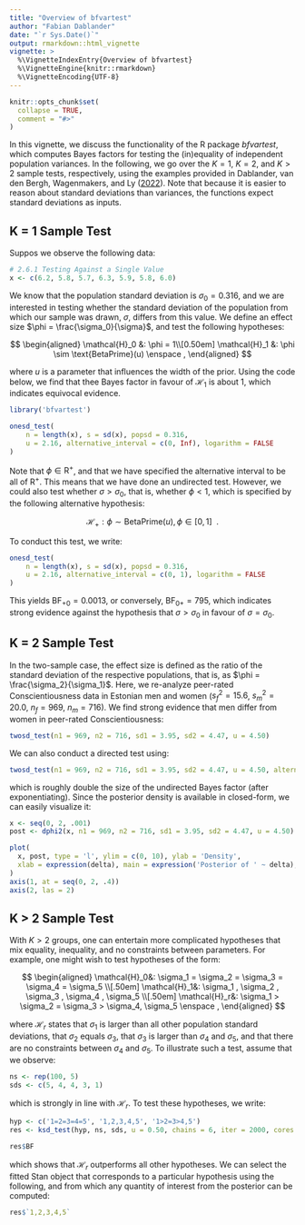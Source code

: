 ```yaml
---
title: "Overview of bfvartest"
author: "Fabian Dablander"
date: "`r Sys.Date()`"
output: rmarkdown::html_vignette
vignette: >
  %\VignetteIndexEntry{Overview of bfvartest}
  %\VignetteEngine{knitr::rmarkdown}
  %\VignetteEncoding{UTF-8}
---
```


```r
knitr::opts_chunk$set(
  collapse = TRUE,
  comment = "#>"
)
```

In this vignette, we discuss the functionality of the R package *bfvartest*, which computes Bayes factors for testing the (in)equality of independent population variances. In the following, we go over the $K = 1$, $K = 2$, and $K > 2$ sample tests, respectively, using the examples provided in Dablander, van den Bergh, Wagenmakers, and Ly ([2022](https://arxiv.org/abs/2003.06278)). Note that because it is easier to reason about standard deviations than variances, the functions expect standard deviations as inputs.

## K = 1 Sample Test
Suppos we observe the following data:

```r
# 2.6.1 Testing Against a Single Value
x <- c(6.2, 5.8, 5.7, 6.3, 5.9, 5.8, 6.0)
```

We know that the population standard deviation is $\sigma_0 = 0.316$, and we are interested in testing whether the standard deviation of the population from which our sample was drawn, $\sigma$, differs from this value. We define an effect size $\phi = \frac{\sigma_0}{\sigma}$, and test the following hypotheses:

$$
\begin{aligned}
\mathcal{H}_0 &: \phi = 1\\[0.50em]
\mathcal{H}_1 &: \phi \sim \text{BetaPrime}(u) \enspace ,
\end{aligned}
$$

where $u$ is a parameter that influences the width of the prior. Using the code below, we find that thee Bayes factor in favour of $\mathcal{H}_1$ is about 1, which indicates equivocal evidence.

```r
library('bfvartest')

onesd_test(
    n = length(x), s = sd(x), popsd = 0.316,
    u = 2.16, alternative_interval = c(0, Inf), logarithm = FALSE
)
```

Note that $\phi \in \mathrm{R}^{+}$, and that we have specified the alternative interval to be all of $\mathrm{R}^+$. This means that we have done an undirected test. However, we could also test whether $\sigma > \sigma_0$, that is, whether $\phi < 1$, which is specified by the following alternative hypothesis:

$$
\mathcal{H}_+ : \phi \sim \text{BetaPrime}(u), \phi \in [0, 1] \enspace .
$$

To conduct this test, we write:

```r
onesd_test(
    n = length(x), s = sd(x), popsd = 0.316,
    u = 2.16, alternative_interval = c(0, 1), logarithm = FALSE
)
```

This yields $\text{BF}_{+0} = 0.0013$, or conversely, $\text{BF}_{0+} = 795$, which indicates strong evidence against the hypothesis that $\sigma > \sigma_0$ in favour of $\sigma = \sigma_0$.


## K = 2 Sample Test
In the two-sample case, the effect size is defined as the ratio of the standard deviation of the respective populations, that is, as $\phi = \frac{\sigma_2}{\sigma_1}$. Here, we re-analyze peer-rated Conscientiousness data in Estonian men and women ($s_f^2 = 15.6$, $s_m^2 = 20.0$, $n_f = 969$, $n_m = 716$). We find strong evidence that men differ from women in peer-rated Conscientiousness:

```r
twosd_test(n1 = 969, n2 = 716, sd1 = 3.95, sd2 = 4.47, u = 4.50)
```

We can also conduct a directed test using:

```r
twosd_test(n1 = 969, n2 = 716, sd1 = 3.95, sd2 = 4.47, u = 4.50, alternative_interval = c(1, Inf))
```

which is roughly double the size of the undirected Bayes factor (after exponentiating). Since the posterior density is available in closed-form, we can easily visualize it:

```r
x <- seq(0, 2, .001)
post <- dphi2(x, n1 = 969, n2 = 716, sd1 = 3.95, sd2 = 4.47, u = 4.50)

plot(
  x, post, type = 'l', ylim = c(0, 10), ylab = 'Density',
  xlab = expression(delta), main = expression('Posterior of ' ~ delta), axes = FALSE
)
axis(1, at = seq(0, 2, .4))
axis(2, las = 2)
```


## K > 2 Sample Test
With $K > 2$ groups, one can entertain more complicated hypotheses that mix equality, inequality, and no constraints between parameters. For example, one might wish to test hypotheses of the form:

$$
\begin{aligned}
\mathcal{H}_0&: \sigma_1 = \sigma_2 = \sigma_3 = \sigma_4 = \sigma_5 \\[.50em]
\mathcal{H}_1&: \sigma_1 , \sigma_2 , \sigma_3 , \sigma_4 , \sigma_5 \\[.50em]
\mathcal{H}_r&: \sigma_1 > \sigma_2 = \sigma_3 > \sigma_4, \sigma_5 \enspace ,
\end{aligned}
$$

where $\mathcal{H}_r$ states that $\sigma_1$ is larger than all other population standard deviations, that $\sigma_2$ equals $\sigma_3$, that $\sigma_3$ is larger than $\sigma_4$ and $\sigma_5$, and that there are no constraints between $\sigma_4$ and $\sigma_5$. To illustrate such a test, assume that we observe:

```r
ns <- rep(100, 5)
sds <- c(5, 4, 4, 3, 1)
```

which is strongly in line with $\mathcal{H}_r$. To test these hypotheses, we write:

```r
hyp <- c('1=2=3=4=5', '1,2,3,4,5', '1>2=3>4,5')
res <- ksd_test(hyp, ns, sds, u = 0.50, chains = 6, iter = 2000, cores = 1)

res$BF
```

which shows that $\mathcal{H}_r$ outperforms all other hypotheses. We can select the fitted Stan object that corresponds to a particular hypothesis using the following, and from which any quantity of interest from the posterior can be computed:

```r
res$`1,2,3,4,5`
```




